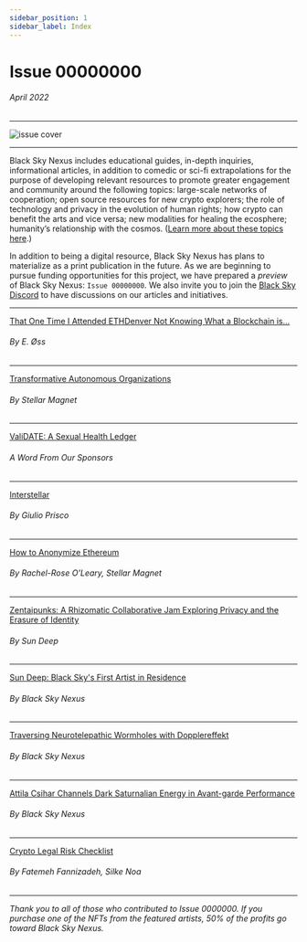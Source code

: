 ```yaml
---
sidebar_position: 1
sidebar_label: Index
---
```


# Issue 00000000
###### April 2022

--- 

![issue cover](../../img/00000000_cover.png)

--- 
Black Sky Nexus includes educational guides, in-depth inquiries, informational articles, in addition to comedic or sci-fi extrapolations for the purpose of developing relevant resources to promote greater engagement and community around the following topics: large-scale networks of cooperation; open source resources for new crypto explorers; the role of technology and privacy in the evolution of human rights; how crypto can benefit the arts and vice versa; new modalities for healing the ecosphere; humanity’s relationship with the cosmos. ([Learn more about these topics here](https://www.blacksky.network/nexus).)

 In addition to being a digital resource, Black Sky Nexus has plans to materialize as a print publication in the future. As we are beginning to pursue funding opportunities for this project, we have prepared a *preview* of Black Sky Nexus: `Issue 00000000`. We also invite you to join the [Black Sky Discord](https://discord.gg/TrFzBxzCHH) to have discussions on our articles and initiatives.


--- 
<span class="zine-index"><a href="../../zine/00000000/that-one-time-i-attended-ethdenver">That One Time I Attended ETHDenver Not Knowing What a Blockchain is...</a></span>

###### By E. Øss 
--- 
<span class="zine-index"><a href="../../zine/00000000/transformative-autonomous-organizations">Transformative Autonomous Organizations</a></span>

###### By Stellar Magnet
---
<span class="zine-index"><a href="../../zine/00000000/validate">ValiDATE: A Sexual Health Ledger</a></span>

###### A Word From Our Sponsors
---
<span class="zine-index"><a href="../../zine/00000000/interstellar">Interstellar</a></span>

###### By Giulio Prisco
--- 
<span class="zine-index"><a href="../../zine/00000000/how-to-anonymize-eth">How to Anonymize Ethereum</a></span>

###### By Rachel-Rose O'Leary, Stellar Magnet
--- 
<span class="zine-index"><a href="../../zine/00000000/zentaipunks">Zentaipunks: A Rhizomatic Collaborative Jam Exploring Privacy and the Erasure of Identity</a></span>

###### By Sun Deep
---
<span class="zine-index"><a href="../../zine/00000000/sun-deep">Sun Deep: Black Sky's First Artist in Residence</a></span>

###### By Black Sky Nexus
---
<span class="zine-index"><a href="../../zine/00000000/dopplereffekt">Traversing Neurotelepathic Wormholes with Dopplereffekt</a></span>

###### By Black Sky Nexus
---
<span class="zine-index"><a href="../../zine/00000000/attila-csihar">Attila Csihar Channels Dark Saturnalian Energy in Avant-garde Performance</a></span>

###### By Black Sky Nexus
---
<span class="zine-index"><a href="../../zine/00000000/crypto-legal-risk-checklist">Crypto Legal Risk Checklist</a></span>

###### By Fatemeh Fannizadeh, Silke Noa
---

_Thank you to all of those who contributed to Issue 0000000. If you purchase one of the NFTs from the featured artists, 50% of the profits go toward Black Sky Nexus._

